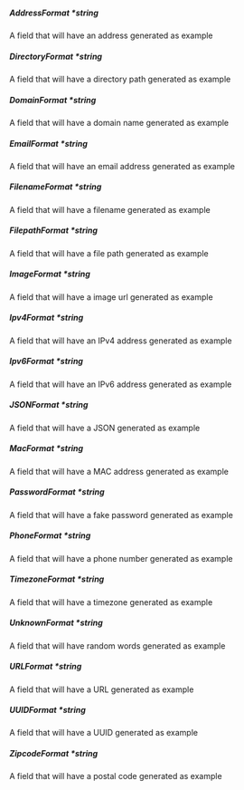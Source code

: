 ##### **AddressFormat** *string
A field that will have an address generated as example

##### **DirectoryFormat** *string
A field that will have a directory path generated as example

##### **DomainFormat** *string
A field that will have a domain name generated as example

##### **EmailFormat** *string
A field that will have an email address generated as example

##### **FilenameFormat** *string
A field that will have a filename generated as example

##### **FilepathFormat** *string
A field that will have a file path generated as example

##### **ImageFormat** *string
A field that will have a image url generated as example

##### **Ipv4Format** *string
A field that will have an IPv4 address generated as example

##### **Ipv6Format** *string
A field that will have an IPv6 address generated as example

##### **JSONFormat** *string
A field that will have a JSON generated as example

##### **MacFormat** *string
A field that will have a MAC address generated as example

##### **PasswordFormat** *string
A field that will have a fake password generated as example

##### **PhoneFormat** *string
A field that will have a phone number generated as example

##### **TimezoneFormat** *string
A field that will have a timezone generated as example

##### **UnknownFormat** *string
A field that will have random words generated as example

##### **URLFormat** *string
A field that will have a URL generated as example

##### **UUIDFormat** *string
A field that will have a UUID generated as example

##### **ZipcodeFormat** *string
A field that will have a postal code generated as example

